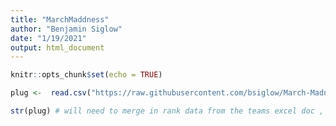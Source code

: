 ```yaml
---
title: "MarchMaddness"
author: "Benjamin Siglow"
date: "1/19/2021"
output: html_document
---
```


```r
knitr::opts_chunk$set(echo = TRUE)
```

```r
plug <-  read.csv("https://raw.githubusercontent.com/bsiglow/March-Madness-Comp/master/MRegularSeasonDetailedResults.csv?token=ARJTFRUCD5NU3ZZBZVG67BTAA4HB2")
```

```r
str(plug) # will need to merge in rank data from the teams excel doc , currently working on individual team table 
```

```r

```

